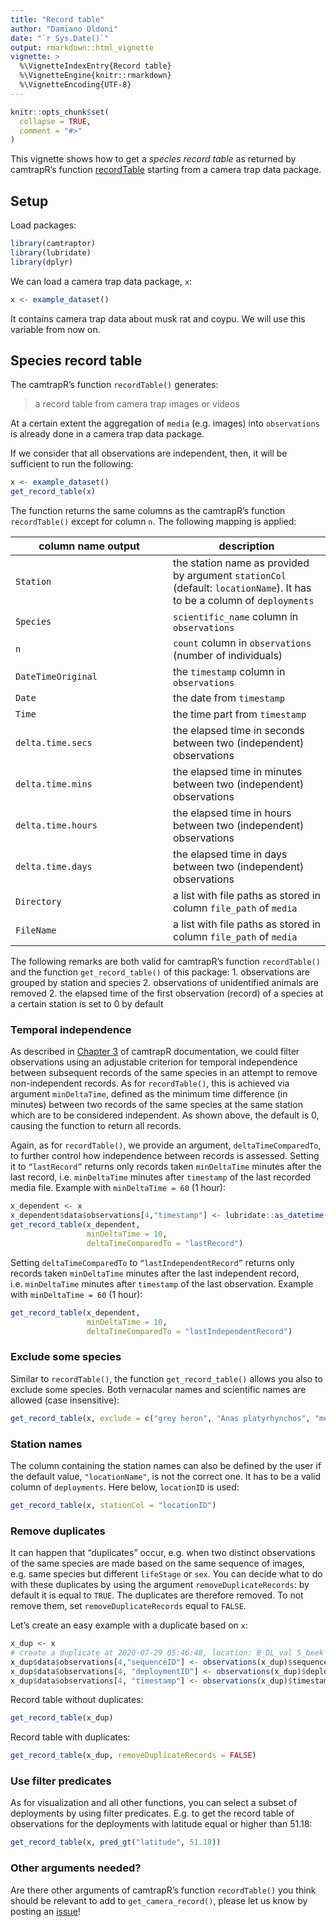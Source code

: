 ```yaml
---
title: "Record table"
author: "Damiano Oldoni"
date: "`r Sys.Date()`"
output: rmarkdown::html_vignette
vignette: >
  %\VignetteIndexEntry{Record table}
  %\VignetteEngine{knitr::rmarkdown}
  %\VignetteEncoding{UTF-8}
---
```


```r
knitr::opts_chunk$set(
  collapse = TRUE,
  comment = "#>"
)
```

This vignette shows how to get a _species record table_ as returned by camtrapR's function [recordTable](https://jniedballa.github.io/camtrapR/reference/recordTable.html) starting from a camera trap data package.

## Setup

Load packages:

```r
library(camtraptor)
library(lubridate)
library(dplyr)
```

We can load a camera trap data package, `x`:

```r
x <- example_dataset()
```

It contains camera trap data about musk rat and coypu. We will use this variable from now on.

## Species record table

The camtrapR's function `recordTable()` generates:

> a record table from camera trap images or videos

At a certain extent the aggregation of `media` (e.g. images) into `observations` is already done in a camera trap data package.

If we consider that all observations are independent, then, it will be sufficient to run the following:

```r
x <- example_dataset()
get_record_table(x)
```

The function returns the same columns as the camtrapR's function `recordTable()` except for column `n`. The following mapping is applied:

column name output | description
--- | ---
`Station` | the station name as provided by argument `stationCol` (default: `locationName`). It has to be a column of `deployments`
`Species` |  `scientific_name` column in `observations`
`n` | `count` column in `observations` (number of individuals)
`DateTimeOriginal` | the `timestamp` column in `observations`
`Date` | the date from `timestamp`
`Time` | the time part from `timestamp`
`delta.time.secs` | the elapsed time in seconds between two (independent) observations
`delta.time.mins` | the elapsed time in minutes between two (independent) observations
`delta.time.hours` | the elapsed time in hours between two (independent) observations
`delta.time.days` | the elapsed time in days between two (independent) observations
`Directory` | a list with file paths as stored in column `file_path` of `media`
`FileName` | a list with file paths as stored in column `file_path` of `media`

The following remarks are both valid for camtrapR's function  `recordTable()` and the function  `get_record_table()` of this package:
1. observations are grouped by station and species
2. observations of unidentified animals are removed
2. the elapsed time of the first observation (record) of a species at a certain station is set to 0 by default

### Temporal independence

As described in [Chapter 3](https://jniedballa.github.io/camtrapR/articles/camtrapr3.html) of camtrapR documentation, we could filter observations using an adjustable criterion for temporal independence between subsequent records of the same species in an attempt to remove non-independent records. As for `recordTable()`, this is achieved via argument `minDeltaTime`, defined as the minimum time difference (in minutes) between two records of the same species at the same station which are to be considered independent. As shown above, the default is 0, causing the function to return all records.

Again, as for `recordTable()`, we provide an argument, `deltaTimeComparedTo`, to further control how independence between records is assessed. Setting it to `“lastRecord”` returns only records taken `minDeltaTime` minutes after the last record, i.e. `minDeltaTime` minutes after `timestamp` of the last recorded media file. Example with  `minDeltaTime = 60` (1 hour):

```r
x_dependent <- x
x_dependent$data$observations[4,"timestamp"] <- lubridate::as_datetime("2020-07-29 05:55:00")
get_record_table(x_dependent, 
                 minDeltaTime = 10, 
                 deltaTimeComparedTo = "lastRecord")
```

Setting `deltaTimeComparedTo` to `“lastIndependentRecord”` returns only records taken `minDeltaTime` minutes after the last independent record, i.e. `minDeltaTime` minutes after `timestamp` of the last observation. Example with  `minDeltaTime = 60` (1 hour):

```r
get_record_table(x_dependent, 
                 minDeltaTime = 10, 
                 deltaTimeComparedTo = "lastIndependentRecord")
```

### Exclude some species

Similar to `recordTable()`, the function `get_record_table()` allows you also to
exclude some species. Both vernacular names and scientific names are allowed (case insensitive):

```r
get_record_table(x, exclude = c("grey heron", "Anas platyrhynchos", "mens"))
```

### Station names

The column containing the station names can also be defined by the user if the default value, `"locationName"`, is not the correct one. It has to be a valid column of  `deployments`. Here below, `locationID` is used:

```r
get_record_table(x, stationCol = "locationID")
```

### Remove duplicates

It can happen that "duplicates" occur, e.g. when two distinct observations of the same species are made based on the same sequence of images, e.g. same species but different `lifeStage` or `sex`. You can decide what to do with these duplicates by using the argument `removeDuplicateRecords`: by default it is equal to `TRUE`. The duplicates are therefore removed.  To not remove them, set `removeDuplicateRecords` equal to `FALSE`.

Let's create an easy example with a duplicate based on `x`:

```r
x_dup <- x
# create a duplicate at 2020-07-29 05:46:48, location: B_DL_val 5_beek kleine vijver
x_dup$data$observations[4,"sequenceID"] <- observations(x_dup)$sequenceID[3]
x_dup$data$observations[4, "deploymentID"] <- observations(x_dup)$deploymentID[3]
x_dup$data$observations[4, "timestamp"] <- observations(x_dup)$timestamp[3]
```

Record table without duplicates:

```r
get_record_table(x_dup)
```

Record table with duplicates:

```r
get_record_table(x_dup, removeDuplicateRecords = FALSE)
```

### Use filter predicates

As for visualization and all other functions, you can select a subset of deployments by using filter predicates. E.g. to get the record table of observations for the deployments with latitude equal or higher than 51.18:

```r
get_record_table(x, pred_gt("latitude", 51.18))
```

### Other arguments needed?

Are there other arguments of camtrapR's function `recordTable()` you think should be relevant to add to `get_camera_record()`, please let us know by posting an [issue](https://github.com/inbo/camtraptor/issues)!
